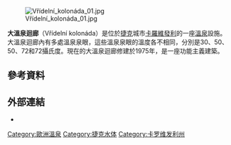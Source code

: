 [[File:Vřídelní_kolonáda_01.jpg|thumb]]

'''大溫泉迴廊'''（Vřídelní kolonáda）是位於[[捷克|捷克]]城市[[卡羅維發利|卡羅維發利]]的一座[[溫泉|溫泉]]設施。大溫泉迴廊內有多處溫泉泉眼，這些溫泉泉眼的溫度各不相同，分別是30、50、50、72和72攝氏度。現在的大溫泉迴廊修建於1975年，是一座功能主義建築。
==參考資料==
<references />
== 外部連結 ==
* {{Commonscat-inline|Vřídelní kolonáda|大溫泉迴廊}}

[[Category:歐洲溫泉|Category:歐洲溫泉]]
[[Category:捷克水体|Category:捷克水体]]
[[Category:卡罗维发利州|Category:卡罗维发利州]]